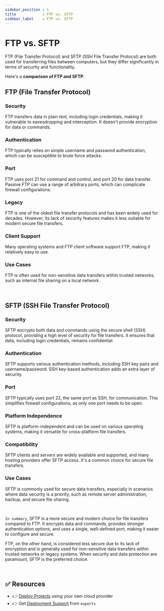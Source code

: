 ```yaml
---
sidebar_position : 1
title            : FTP vs. SFTP
sidebar_label    : FTP vs. SFTP
---
```


# FTP vs. SFTP

FTP (File Transfer Protocol) and SFTP (SSH File Transfer Protocol) are both used for transferring files between computers, but they differ significantly in terms of security and functionality. 

Here's a **comparison of FTP and SFTP**:

## **FTP (File Transfer Protocol)**

### **Security** 

FTP transfers data in plain text, including login credentials, making it vulnerable to eavesdropping and interception. It doesn't provide encryption for data or commands.

### **Authentication** 

FTP typically relies on simple username and password authentication, which can be susceptible to brute force attacks.

### **Port** 

FTP uses port 21 for command and control, and port 20 for data transfer. Passive FTP can use a range of arbitrary ports, which can complicate firewall configurations.

### **Legacy** 

FTP is one of the oldest file transfer protocols and has been widely used for decades. However, its lack of security features makes it less suitable for modern secure file transfers.

### **Client Support** 

Many operating systems and FTP client software support FTP, making it relatively easy to use.

### **Use Cases** 

FTP is often used for non-sensitive data transfers within trusted networks, such as internal file sharing on a local network.

<br />

## **SFTP (SSH File Transfer Protocol)**

### **Security** 

SFTP encrypts both data and commands using the secure shell (SSH) protocol, providing a high level of security for file transfers. It ensures that data, including login credentials, remains confidential.

### **Authentication** 

SFTP supports various authentication methods, including SSH key pairs and username/password. SSH key-based authentication adds an extra layer of security.

### **Port** 

SFTP typically uses port 22, the same port as SSH, for communication. This simplifies firewall configurations, as only one port needs to be open.

### **Platform Independence** 

SFTP is platform-independent and can be used on various operating systems, making it versatile for cross-platform file transfers.

### **Compatibility** 

SFTP clients and servers are widely available and supported, and many hosting providers offer SFTP access. It's a common choice for secure file transfers.

### **Use Cases** 

SFTP is commonly used for secure data transfers, especially in scenarios where data security is a priority, such as remote server administration, backup, and secure file sharing.

<br />

`In summary`, SFTP is a more secure and modern choice for file transfers compared to FTP. 
It encrypts data and commands, provides stronger authentication options, and uses a single, well-defined port, making it easier to configure and secure. 

FTP, on the other hand, is considered less secure due to its lack of encryption and is generally used for non-sensitive data transfers within trusted networks or legacy systems. 
When security and data protection are paramount, SFTP is the preferred choice.

<br />

## ✅ Resources

- 👉 [Deploy Projects](https://deploypro.dev/) using your own cloud provider
- 👉 Get [Deployment Support](https://deploypro.dev/support/) from `experts` 
